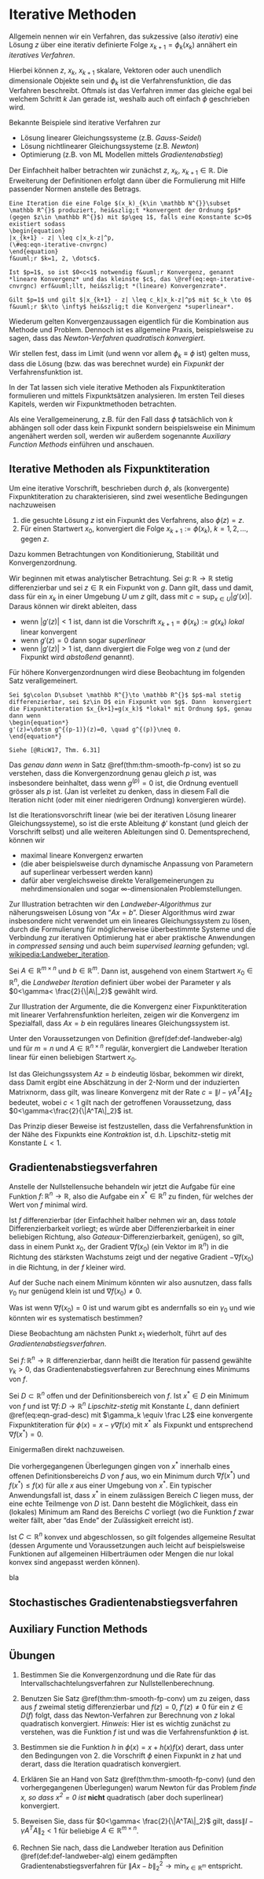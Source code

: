 # Iterative Methoden

Allgemein nennen wir ein Verfahren, das sukzessive (also *iterativ*) eine L&ouml;sung $z$ &uuml;ber eine iterativ definierte Folge $x_{k+1}=\phi_k(x_k)$ ann&auml;hert ein *iteratives Verfahren*.

Hierbei k&ouml;nnen $z$, $x_k$, $x_{k+1}$ skalare, Vektoren oder auch unendlich dimensionale Objekte sein und $\phi_k$ ist die Verfahrensfunktion, die das Verfahren beschreibt.
Oftmals ist das Verfahren immer das gleiche egal bei welchem Schritt $k$ Jan gerade ist, weshalb auch oft einfach $\phi$ geschrieben wird.

Bekannte Beispiele sind iterative Verfahren zur

 * L&ouml;sung linearer Gleichungssysteme (z.B. *Gauss-Seidel*)
 * L&ouml;sung nichtlinearer Gleichungssysteme (z.B. *Newton*)
 * Optimierung (z.B. von ML Modellen mittels *Gradientenabstieg*)

Der Einfachheit halber betrachten wir zun&auml;chst $z$, $x_k$, $x_{k+1}\in \mathbb R^{}$. 
Die Erweiterung der Definitionen erfolgt dann &uuml;ber die Formulierung mit Hilfe passender Normen anstelle des Betrags.

```definition
Eine Iteration die eine Folge $(x_k)_{k\in \mathbb N^{}}\subset \mathbb R^{}$ produziert, hei&szlig;t *konvergent der Ordnung $p$* (gegen $z\in \mathbb R^{}$) mit $p\geq 1$, falls eine Konstante $c>0$ existiert sodass
\begin{equation}
|x_{k+1} - z| \leq c|x_k-z|^p,
(\#eq:eqn-iterative-cnvrgnc)
\end{equation}
f&uuml;r $k=1, 2, \dotsc$.

Ist $p=1$, so ist $0<c<1$ notwendig f&uuml;r Konvergenz, genannt *lineare Konvergenz* und das kleinste $c$, das \@ref(eq:eqn-iterative-cnvrgnc) erf&uuml;llt, hei&szlig;t *(lineare) Konvergenzrate*.

Gilt $p=1$ und gilt $|x_{k+1} - z| \leq c_k|x_k-z|^p$ mit $c_k \to 0$ f&uuml;r $k\to \infty$ hei&szlig;t die Konvergenz *superlinear*.
```

::: {#rem-conv-iterat .JHSAYS data-latex=''}
Wiederum gelten Konvergenzaussagen eigentlich f&uuml;r die Kombination aus Methode und Problem. Dennoch ist es allgemeine Praxis, beispielsweise zu sagen, dass das *Newton-Verfahren quadratisch konvergiert*.
:::


Wir stellen fest, dass im Limit (und wenn vor allem $\phi_k \equiv \phi$ ist) gelten muss, dass
\begin{equation*}
x=\phi(x),
\end{equation*}
die L&ouml;sung (bzw. das was berechnet wurde) ein *Fixpunkt* der Verfahrensfunktion ist.

In der Tat lassen sich viele iterative Methoden als Fixpunktiteration formulieren und mittels Fixpunkts&auml;tzen analysieren. Im ersten Teil dieses Kapitels, werden wir Fixpunktmethoden betrachten.

Als eine Verallgemeinerung, z.B. f&uuml;r den Fall dass $\phi$ tats&auml;chlich von $k$ abh&auml;ngen soll oder dass kein Fixpunkt sondern beispielsweise ein Minimum angen&auml;hert werden soll, werden wir au&szlig;erdem sogenannte *Auxiliary Function Methods* einf&uuml;hren und anschauen.

## Iterative Methoden als Fixpunktiteration

Um eine iterative Vorschrift, beschrieben durch $\phi$, als (konvergente) Fixpunktiteration zu charakterisieren, sind zwei wesentliche Bedingungen nachzuweisen

1. die gesuchte L&ouml;sung $z$ ist ein Fixpunkt des Verfahrens, also $\phi(z)=z$.
2. F&uuml;r einen Startwert $x_0$, konvergiert die Folge $x_{k+1}:=\phi(x_k)$, $k=1,2,\dotsc$, gegen $z$.

Dazu kommen Betrachtungen von Konditionierung, Stabilit&auml;t und Konvergenzordnung.

Wir beginnen mit etwas analytischer Betrachtung. Sei $g \colon \mathbb R^{}\to \mathbb R^{}$ stetig differenzierbar und sei $z\in \mathbb R^{}$ ein Fixpunkt von $g$. Dann gilt, dass
\begin{equation*}
\lim_{x\to z} \frac{g(x)-g(z)}{x-z} = \lim_{x\to z} \frac{g(x)-z}{x-z} = g'(z)
\end{equation*}
und damit, dass f&uuml;r ein $x_k$ in einer Umgebung $U$ um $z$ gilt, dass 
\begin{equation*}
|g(x_k)-z|\leq c |x_k-z|
\end{equation*}
mit $c=\sup_{x\in U}|g'(x)|$.
Daraus k&ouml;nnen wir direkt ableiten, dass

* wenn $|g'(z)|<1$ ist, dann ist die Vorschrift $x_{k+1}=\phi(x_k):=g(x_k)$ *lokal* linear konvergent
* wenn $g'(z)=0$ dann sogar *superlinear*
* wenn $|g'(z)|>1$ ist, dann divergiert die Folge weg von $z$ (und der Fixpunkt wird *absto&szlig;end* genannt).

F&uuml;r h&ouml;here Konvergenzordnungen wird diese Beobachtung im folgenden Satz verallgemeinert.

```theorem
Sei $g\colon D\subset \mathbb R^{}\to \mathbb R^{}$ $p$-mal stetig differenzierbar, sei $z\in D$ ein Fixpunkt von $g$. Dann  konvergiert die Fixpunktiteration $x_{k+1}=g(x_k)$ *lokal* mit Ordnung $p$, genau dann wenn
\begin{equation*}
g'(z)=\dotsm g^{(p-1)}(z)=0, \quad g^{(p)}\neq 0.
\end{equation*}
```

```proof
Siehe [@RicW17, Thm. 6.31]
```

::: {#rem-smooth-fp-conv .JHSAYS data-latex=''}
Das *genau dann wenn* in Satz \@ref(thm:thm-smooth-fp-conv) ist so zu verstehen, dass die Konvergenzordnung genau gleich $p$ ist, was insbesondere beinhaltet, dass wenn $g^{(p)}=0$ ist, die Ordnung eventuell gr&ouml;sser als $p$ ist. (Jan ist verleitet zu denken, dass in diesem Fall die Iteration nicht (oder mit einer niedrigeren Ordnung) konvergieren w&uuml;rde).
:::

Ist die Iterationsvorschrift linear (wie bei der iterativen L&ouml;sung linearer Gleichungssysteme), so ist die erste Ableitung $\phi'$ konstant (und gleich der Vorschrift selbst) und alle weiteren Ableitungen sind $0$. Dementsprechend, k&ouml;nnen wir

* maximal lineare Konvergenz erwarten 
* (die aber beispielsweise durch dynamische Anpassung von Parametern auf superlinear verbessert werden kann)
* daf&uuml;r aber vergleichsweise direkte Verallgemeinerungen zu mehrdimensionalen und sogar $\infty$-dimensionalen Problemstellungen.

Zur Illustration betrachten wir den *Landweber-Algorithmus* zur n&auml;herungsweisen L&ouml;sung von "$Ax=b$". 
Dieser Algorithmus wird zwar insbesondere nicht verwendet um ein lineares Gleichungssystem zu l&ouml;sen, durch die Formulierung f&uuml;r m&ouml;glicherweise &uuml;berbestimmte Systeme und die Verbindung zur iterativen Optimierung hat er aber praktische Anwendungen in *compressed sensing* und auch beim *supervised learning* gefunden; vgl. [wikipedia:Landweber_iteration](https://en.wikipedia.org/wiki/Landweber_iteration).

::: {.definition #def-landweber-alg name="Landweber Iteration"}
Sei $A\in \mathbb R^{m\times n}$ und $b\in \mathbb R^{m}$. Dann ist, ausgehend von einem Startwert $x_0 \in \mathbb R^{n}$, die *Landweber Iteration* definiert &uuml;ber
\begin{equation*}
x_{k+1} = x_k - \gamma A^T(Ax_k -b ),
\end{equation*}
wobei der Parameter $\gamma$ als $0<\gamma< \frac{2}{\|A\|_2}$ gew&auml;hlt wird.
:::

Zur Illustration der Argumente, die die Konvergenz einer Fixpunktiteration mit linearer Verfahrensfunktion herleiten, zeigen wir die Konvergenz im Spezialfall, dass $Ax=b$ ein regul&auml;res lineares Gleichungssystem ist.

::: {.theorem #thm-lw-conv name="Konvergenz der Landweber Iteration"}
Unter den Voraussetzungen von Definition \@ref(def:def-landweber-alg) und f&uuml;r $m=n$ und $A\in \mathbb R^{n\times n}$ regul&auml;r, konvergiert die Landweber Iteration linear f&uuml;r einen beliebigen Startwert $x_0$.
:::

::: {.proof}
Ist das Gleichungssystem $Az=b$ eindeutig l&ouml;sbar, bekommen wir direkt, dass
\begin{equation*}
\begin{split}
x_{k+1} - z &= x_k - \gamma A^T(Ax_k -b ) - z  \\
&= x_k - \gamma A^TAx_k -\gamma A^Tb - z \\
&= (I-\gamma A^TA)x_k -\gamma A^TAz - z \\
&= (I-\gamma A^TA)(x_k - z)
\end{split}
\end{equation*}
Damit ergibt eine Absch&auml;tzung in der $2$-Norm und der induzierten Matrixnorm, dass
\begin{equation*}
\|x_{k+1}-z\|_2 \leq \|I-\gamma A^TA\|_2\|x_k-z\|_2
\end{equation*}
gilt, was lineare Konvergenz mit der Rate $c=\|I-\gamma A^TA\|_2$ bedeutet, wobei $c<1$ gilt nach der getroffenen Voraussetzung, dass $0<\gamma<\frac{2}{\|A^TA\|_2}$ ist.
:::

::: {#rem-fpconv-iteration-contraction .JHSAYS data-latex=''}
Das Prinzip dieser Beweise ist festzustellen, dass die Verfahrensfunktion in der N&auml;he des Fixpunkts eine *Kontraktion* ist, d.h. Lipschitz-stetig mit Konstante $L<1$.
:::

## Gradientenabstiegsverfahren

Anstelle der Nullstellensuche behandeln wir jetzt die Aufgabe
\begin{equation*}
f(x) \to \min_{x\in \mathbb R^{n}}
\end{equation*}
f&uuml;r eine Funktion $f\colon \mathbb R^{n} \to \mathbb R^{}$, also die Aufgabe ein $x^*\in \mathbb R^{n}$ zu finden, f&uuml;r welches der Wert von $f$ minimal wird.

Ist $f$ differenzierbar (der Einfachheit halber nehmen wir an, dass *totale* Differenzierbarkeit vorliegt; es w&uuml;rde aber Differenzierbarkeit in einer beliebigen Richtung, also *Gateaux*-Differenzierbarkeit, gen&uuml;gen), so gilt, dass in einem Punkt $x_0$, der Gradient $\nabla f(x_0)$ (ein Vektor im $\mathbb R^{n}$) in die Richtung des st&auml;rksten Wachstums zeigt und der negative Gradient $-\nabla f(x_0)$ in die Richtung, in der $f$ kleiner wird. 

Auf der Suche nach einem Minimum k&ouml;nnten wir also ausnutzen, dass 
\begin{equation*}
f(x_0 - \gamma_0 \nabla f(x_0)):=f(x_1)   < f(x_0)
\end{equation*}
falls $\gamma_0$ nur gen&uuml;gend klein ist und $\nabla f(x_0) \neq 0$.

::: {#rem-gamma-zerograd .JHSAYS data-latex=''}
Was ist wenn $\nabla f(x_0) = 0$ ist und warum gibt es andernfalls so ein $\gamma_0$ und wie k&ouml;nnten wir es systematisch bestimmen?
:::

Diese Beobachtung am n&auml;chsten Punkt $x_1$ wiederholt, f&uuml;hrt auf des *Gradientenabstiegsverfahren*.

::: {.definition #def-grad-descent name="Gradientenabstiegsverfahren"}
Sei $f\colon \mathbb R^{n} \to \mathbb R^{}$ differenzierbar, dann hei&szlig;t die Iteration
\begin{equation}
x_{k+1} := x_k - \gamma_k\nabla f(x_k)
(\#eq:eqn-grad-desc)
\end{equation}
f&uuml;r passend gew&auml;hlte $\gamma_k>0$, das
Gradientenabstiegsverfahren zur Berechnung eines Minimums von $f$.
:::

::: {.lemma #lem-graddesc-as-fp name="Gradientenabstieg als konvergente Fixpunkt Iteration"}
Sei $D\subset \mathbb R^{n}$ offen und der Definitionsbereich von $f$. Ist $x^*\in D$ ein Minimum von $f$ und ist $\nabla f\colon D \to \mathbb R^{n}$ *Lipschitz-stetig* mit Konstante $L$, dann definiert \@ref(eq:eqn-grad-desc) mit $\gamma_k \equiv \frac L2$ eine konvergente Fixpunktiteration f&uuml;r $\phi(x) = x-\gamma \nabla f(x)$ mit $x^*$ als Fixpunkt und entsprechend $\nabla f(x^*)=0$.
:::

::: {.proof}
Einigerma&szlig;en direkt nachzuweisen.
:::

Die vorhergegangenen &Uuml;berlegungen gingen von $x^*$ innerhalb eines offenen Definitionsbereichs $D$ von $f$ aus, wo ein Minimum durch $\nabla f(x^*)$ und $f(x^*)\leq f(x)$ f&uuml;r alle $x$ aus einer Umgebung von $x^*$. 
Ein typischer Anwendungsfall ist, dass $x^*$ in einem zul&auml;ssigen Bereich $C$ liegen muss, der eine echte Teilmenge von $D$ ist. 
Dann besteht die M&ouml;glichkeit, dass ein (lokales) Minimum am Rand des Bereichs $C$ vorliegt (wo die Funktion $f$ zwar weiter f&auml;llt, aber "das Ende" der Zul&auml;ssigkeit erreicht ist).

Ist $C\subset \mathbb R^{n}$ konvex und abgeschlossen, so gilt folgendes allgemeine Resultat (dessen Argumente und Voraussetzungen auch leicht auf beispielsweise Funktionen auf allgemeinen Hilbertr&auml;umen oder Mengen die nur lokal konvex sind angepasst werden k&ouml;nnen).

::: {.theorem #thm-prj-grad-desc name="Projiziertes Gradientenabstiegsverfahren"}
bla
:::

## Stochastisches Gradientenabstiegsverfahren

## Auxiliary Function Methods
 
## &Uuml;bungen

1. Bestimmen Sie die Konvergenzordnung und die Rate f&uuml;r das Intervallschachtelungsverfahren zur Nullstellenberechnung.

2. Benutzen Sie Satz \@ref(thm:thm-smooth-fp-conv) um zu zeigen, dass aus $f$ zweimal stetig differenzierbar und $f(z)=0$, $f'(z)\neq 0$ f&uuml;r ein $z\in D(f)$ folgt, dass das Newton-Verfahren zur Berechnung von $z$ lokal quadratisch konvergiert. *Hinweis*: Hier ist es wichtig zun&auml;chst zu verstehen, was die Funktion $f$ ist und was die Verfahrensfunktion $\phi$ ist.

3. Bestimmen sie die Funktion $h$ in $\phi(x) = x+h(x)f(x)$ derart, dass unter den Bedingungen von 2. die Vorschrift $\phi$ einen Fixpunkt in $z$ hat und derart, dass die Iteration quadratisch konvergiert.

4. Erkl&auml;ren Sie an Hand von Satz \@ref(thm:thm-smooth-fp-conv) (und den vorhergegangenen &Uuml;berlegungen) warum Newton f&uuml;r das Problem *finde $x$, so dass $x^2=0$ ist* **nicht** quadratisch (aber doch superlinear) konvergiert.

5. Beweisen Sie, dass f&uuml;r $0<\gamma< \frac{2}{\|A^TA\|_2}$ gilt, dass$\|I-\gamma A^TA\|_2<1$ f&uuml;r beliebige $A\in \mathbb R^{m \times n}$. 

6. Rechnen Sie nach, dass die Landweber Iteration aus Definition \@ref(def:def-landweber-alg) einem ged&auml;mpften Gradientenabstiegsverfahren f&uuml;r $\|Ax-b\|_2^2 \to \min_{x\in \mathbb R^{m}}$ entspricht.
